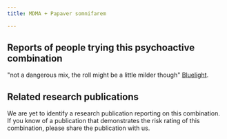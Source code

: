 ---
title: MDMA + Papaver somnifarem

---

## Reports of people trying this psychoactive combination

"not a dangerous mix, the roll might be a little milder though" [Bluelight](https://bluelight.org/xf/threads/mdma-and-opiates.767683/).


## Related research publications

We are yet to identify a research publication reporting on this combination. If you know of a publication that demonstrates the risk rating of this combination, please share the publication with us.



